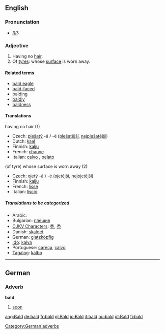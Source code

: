 ==English==
===Pronunciation===
* ''[[RP]]:'' {{IPA|/bɔːld/}}

===Adjective===
{{en-adj-er}}
# Having no [[hair]].
# Of [[tyre]]s: whose [[surface]] is worn away.

====Related terms====
*[[bald eagle]]
*[[bald-faced]]
*[[balding]]
*[[baldly]]
*[[baldness]]

====Translations====
;having no hair (1)
{{top}}
*Czech: [[plešatý]] -á / -é ([[plešatější]], [[nejplešatější]])
*Dutch: [[kaal]]
*Finnish: [[kalju#Finnish|kalju]]
*French: [[chauve]]
*Italian: [[calvo]] {{m}}, [[pelato]] {{m}}
{{mid}}
{{bottom}}

;(of tyre) whose surface is worn away (2)
{{top}}
*Czech: [[ojetý]] -á / -é ([[ojetější]], [[nejojetější]])
*Finnish: [[kalju#Finnish|kalju]]
*French: [[lisse]]
*Italian: [[liscio]]
{{mid}}
{{bottom}}

=====Translations to be categorized=====
{{checktrans}}
*Arabic: {{ARchar|[[أصلع]]}}
*Bulgarian: [[плешив]] {{m}}
*[[CJKV Characters]]: [[秃]], [[禿]]
*Danish: [[skaldet]]
*German: [[glatzköpfig]]
*[[Ido]]: [[kalva]]
*Portuguese: [[careca]], [[calvo]] {{m}}
*[[Tagalog]]: [[kalbo]]

----
==German==
===Adverb===
'''bald'''
# [[soon]]

[[Category:German adverbs]]

[[ang:Bald]]
[[de:bald]]
[[fr:bald]]
[[gl:Bald]]
[[io:Bald]]
[[it:bald]]
[[hu:bald]]
[[pt:Bald]]
[[fi:bald]]